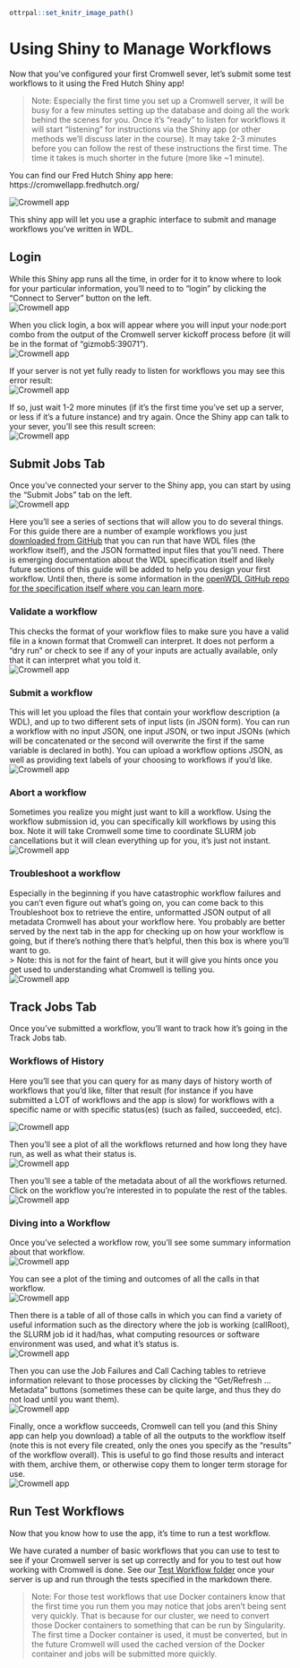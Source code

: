 
```r
ottrpal::set_knitr_image_path()
```
# Using Shiny to Manage Workflows
Now that you've configured your first Cromwell sever, let's submit some test workflows to it using the Fred Hutch Shiny app! 

>Note: Especially the first time you set up a Cromwell server, it will be busy for a few minutes setting up the database and doing all the work behind the scenes for you.  Once it's "ready" to listen for workflows it will start "listening" for instructions via the Shiny app (or other methods we'll discuss later in the course).   It may take 2-3 minutes before you can follow the rest of these instructions the first time. The time it takes is much shorter in the future (more like ~1 minute).

You can find our Fred Hutch Shiny app here:  https://cromwellapp.fredhutch.org/

<img src="assets/cromwell/app-front.png" title="The App looks like this." alt="Crowmell app" style="display: block; margin: auto;" />

This shiny app will let you use a graphic interface to submit and manage workflows you've written in WDL.  


## Login
While this Shiny app runs all the time, in order for it to know where to look for your particular information, you'll need to to "login" by clicking the "Connect to Server" button on the left.
<img src="assets/cromwell/connect-to-server.png" title="The App looks like this." alt="Crowmell app" style="display: block; margin: auto;" />

When you click login, a box will appear where you will input your node:port combo from the output of the Cromwell server kickoff process before (it will be in the format of "gizmob5:39071"). 
<img src="assets/cromwell/login-box.png" title="Login box will pop up" alt="Crowmell app" style="display: block; margin: auto;" />

If your server is not yet fully ready to listen for workflows you may see this error result:
<img src="assets/cromwell/invalid-server.png" title="The App can't talk to your server yet, try again in a minute." alt="Crowmell app" style="display: block; margin: auto;" />

If so, just wait 1-2 more minutes (if it's the first time you've set up a server, or less if it's a future instance) and try again.  Once the Shiny app can talk to your sever, you'll see this result screen:
<img src="assets/cromwell/valid-server.png" title="The App can talk to your server!" alt="Crowmell app" style="display: block; margin: auto;" />


## Submit Jobs Tab
Once you've connected your server to the Shiny app, you can start by using the "Submit Jobs" tab on the left.  
<img src="assets/cromwell/submit.png" title="The submit jobs tab." alt="Crowmell app" style="display: block; margin: auto;" />

Here you'll see a series of sections that will allow you to do several things. For this guide there are a number of example workflows you just [downloaded from GitHub](https://github.com/FredHutch/diy-cromwell-server/tree/main/testWorkflows) that you can run that have WDL files (the workflow itself), and the JSON formatted input files that you'll need.  There is emerging documentation about the WDL specification itself and likely future sections of this guide will be added to help you design your first workflow.  Until then, there is some information in the [openWDL GitHub repo for the specification itself where you can learn more](https://github.com/openwdl/wdl/blob/main/versions/development/SPEC.md#introduction). 



### Validate a workflow
This checks the format of your workflow files to make sure you have a valid file in a known format that Cromwell can interpret.  It does not perform a "dry run" or check to see if any of your inputs are actually available, only that it can interpret what you told it. 
<img src="assets/cromwell/validate.png" title="Validate a workflow" alt="Crowmell app" style="display: block; margin: auto;" />

### Submit a workflow
This will let you upload the files that contain your workflow description (a WDL), and up to two different sets of input lists (in JSON form).  You can run a workflow with no input JSON, one input JSON, or two input JSONs (which will be concatenated or the second will overwrite the first if the same variable is declared in both).  You can upload a workflow options JSON, as well as providing text labels of your choosing to workflows if you'd like.  
<img src="assets/cromwell/cromwell-app.png" title="Submit a workflow" alt="Crowmell app" style="display: block; margin: auto;" />


### Abort a workflow
Sometimes you realize you might just want to kill a workflow.  Using the workflow submission id, you can specifically kill workflows by using this box.  Note it will take Cromwell some time to coordinate SLURM job cancellations but it will clean everything up for you, it's just not instant. 
<img src="assets/cromwell/abort.png" title="Abort a workflow" alt="Crowmell app" style="display: block; margin: auto;" />

### Troubleshoot a workflow
Especially in the beginning if you have catastrophic workflow failures and you can't even figure out what's going on, you can come back to this Troubleshoot box to retrieve the entire, unformatted JSON output of all metadata Cromwell has about your workflow here.  You probably are better served by the next tab in the app for checking up on how your workflow is going, but if there's nothing there that's helpful, then this box is where you'll want to go.  
> Note: this is not for the faint of heart, but it will give you hints once you get used to understanding what Cromwell is telling you.  
<img src="assets/cromwell/troubleshoot.png" title="Troubleshoot a workflow" alt="Crowmell app" style="display: block; margin: auto;" />


## Track Jobs Tab

Once you've submitted a workflow, you'll want to track how it's going in the Track Jobs tab. 

### Workflows of History
Here you'll see that you can query for as many days of history worth of workflows that you'd like, filter that result (for instance if you have submitted a LOT of workflows and the app is slow) for workflows with a specific name or with specific status(es) (such as failed, succeeded, etc). 

<img src="assets/cromwell/cromwell-app.png" title="Top of the Track Jobs tab" alt="Crowmell app" style="display: block; margin: auto;" />

Then you'll see a plot of all the workflows returned and how long they have run, as well as what their status is. 
<img src="assets/cromwell/workflows-run.png" title="Workflow plot" alt="Crowmell app" style="display: block; margin: auto;" />

Then you'll see a table of the metadata about of all the workflows returned.  Click on the workflow you're interested in to populate the rest of the tables. 
<img src="assets/cromwell/cromwell-overview.png" title="Workflow table" alt="Crowmell app" style="display: block; margin: auto;" />

### Diving into a Workflow
Once you've selected a workflow row, you'll see some summary information about that workflow.
<img src="assets/cromwell/workflow-overview.png" title="Workflow overview summary" alt="Crowmell app" style="display: block; margin: auto;" />

You can see a plot of the timing and outcomes of all the calls in that workflow.
<img src="assets/cromwell/workflow-calls.png" title="Workflow calls" alt="Crowmell app" style="display: block; margin: auto;" />


Then there is a table of all of those calls in which you can find a variety of useful information such as the directory where the job is working (callRoot), the SLURM job id it had/has, what computing resources or software environment was used, and what it's status is.  
<img src="assets/cromwell/job-list.png" title="Job list" alt="Crowmell app" style="display: block; margin: auto;" />



Then you can use the Job Failures and Call Caching tables to retrieve information relevant to those processes by clicking the "Get/Refresh ... Metadata" buttons (sometimes these can be quite large, and thus they do not load until you want them).   
<img src="assets/cromwell/failures-caching.png" title="Job failures and call caching" alt="Crowmell app" style="display: block; margin: auto;" />



Finally, once a workflow succeeds, Cromwell can tell you (and this Shiny app can help you download) a table of all the outputs to the workflow itself (note this is not every file created, only the ones you specify as the "results" of the workflow overall).  This is useful to go find those results and interact with them, archive them, or otherwise copy them to longer term storage for use.  
<img src="assets/cromwell/workflow-outputs.png" title="Workflow outputs" alt="Crowmell app" style="display: block; margin: auto;" />





## Run Test Workflows
Now that you know how to use the app, it's time to run a test workflow.  

We have curated a number of basic workflows that you can use to test to see if your Cromwell server is set up correctly and for you to test out how working with Cromwell is done. 
See our [Test Workflow folder](https://github.com/FredHutch/diy-cromwell-server/tree/main/testWorkflows) once your server is up and run through the tests specified in the markdown there. 


> Note: For those test workflows that use Docker containers know that the first time you run them you may notice that jobs aren't being sent very quickly.  That is because for our cluster, we need to convert those Docker containers to something that can be run by Singularity.  The first time a Docker container is used, it must be converted, but in the future Cromwell will used the cached version of the Docker container and jobs will be submitted more quickly. 





